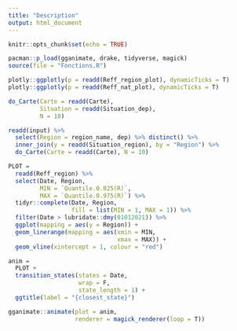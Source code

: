 ```yaml
---
title: "Description"
output: html_document
---
```


```r
knitr::opts_chunk$set(echo = TRUE)
```

```r
pacman::p_load(gganimate, drake, tidyverse, magick)
source(file = "Fonctions.R")
```

```r
plotly::ggplotly(p = readd(Reff_region_plot), dynamicTicks = T)
plotly::ggplotly(p = readd(Reff_nat_plot), dynamicTicks = T)

```

```r
do_Carte(Carte = readd(Carte),
         Situation = readd(Situation_dep),
         N = 10)

readd(input) %>%
  select(Region = region_name, dep) %>% distinct() %>%
  inner_join(y = readd(Situation_region), by = "Region") %>% 
  do_Carte(Carte = readd(Carte), N = 10)
```


```r
PLOT =
  readd(Reff_region) %>%
  select(Date, Region,
         MIN = `Quantile.0.025(R)`,
         MAX = `Quantile.0.975(R)`) %>%
  tidyr::complete(Date, Region,
                  fill = list(MIN = 1, MAX = 1)) %>%
  filter(Date > lubridate::dmy(01012021)) %>%
  ggplot(mapping = aes(y = Region)) +
  geom_linerange(mapping = aes(xmin = MIN,
                               xmax = MAX)) +
  geom_vline(xintercept = 1, colour = "red")

```

```r
anim =
  PLOT +
  transition_states(states = Date,
                    wrap = F,
                    state_length = 1) +
  ggtitle(label = "{closest_state}")

```

```r
gganimate::animate(plot = anim,
                   renderer = magick_renderer(loop = T))
```

